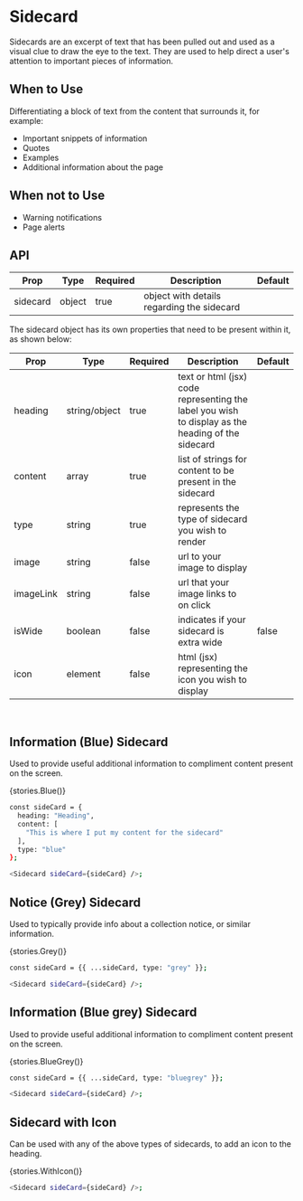 
<Meta title="Sidecard" component={Sidecard} />

# Sidecard

Sidecards are an excerpt of text that has been pulled out and used as a visual clue
to draw the eye to the text. They are used to help direct a user's attention
to important pieces of information.

## When to Use

Differentiating a block of text from the content that surrounds it, for example:

- Important snippets of information
- Quotes
- Examples
- Additional information about the page

## When not to Use

- Warning notifications
- Page alerts

## API

| Prop     | Type   | Required | Description                                | Default |
| -------- | ------ | -------- | ------------------------------------------ | ------- |
| sidecard | object | true     | object with details regarding the sidecard |         |

The sidecard object has its own properties that need to be present within it, as shown below:

| Prop      | Type          | Required | Description                                                                                       | Default |
| --------- | ------------- | -------- | ------------------------------------------------------------------------------------------------- | ------- |
| heading   | string/object | true     | text or html (jsx) code representing the label you wish to display as the heading of the sidecard |         |
| content   | array         | true     | list of strings for content to be present in the sidecard                                         |         |
| type      | string        | true     | represents the type of sidecard you wish to render                                                |         |
| image     | string        | false    | url to your image to display                                                                      |         |
| imageLink | string        | false    | url that your image links to on click                                                             |         |
| isWide    | boolean       | false    | indicates if your sidecard is extra wide                                                          | false   |
| icon      | element       | false    | html (jsx) representing the icon you wish to display                                              |         |

<br />

## Information (Blue) Sidecard

Used to provide useful additional information to compliment content present on the screen.

<Story name="Information (Blue) Sidecard">{stories.Blue()}</Story>

```bash
const sideCard = {
  heading: "Heading",
  content: [
    "This is where I put my content for the sidecard"
  ],
  type: "blue"
};

<Sidecard sideCard={sideCard} />;
```

## Notice (Grey) Sidecard

Used to typically provide info about a collection notice, or similar information.

<Story name="Notice (Grey) Sidecard">{stories.Grey()}</Story>

```bash
const sideCard = {{ ...sideCard, type: "grey" }};

<Sidecard sideCard={sideCard} />;
```

## Information (Blue grey) Sidecard

Used to provide useful additional information to compliment content present on the screen.

<Story name="Information (Blue grey) Sidecard">{stories.BlueGrey()}</Story>

```bash
const sideCard = {{ ...sideCard, type: "bluegrey" }};

<Sidecard sideCard={sideCard} />;
```

## Sidecard with Icon

Can be used with any of the above types of sidecards, to add an icon to the heading.

<Story name="Sidecard with Icon">{stories.WithIcon()}</Story>

```bash
<Sidecard sideCard={sideCard} />;
```
